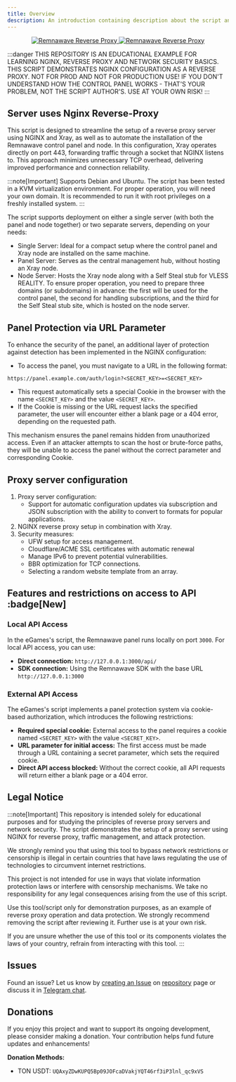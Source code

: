 ```yaml
---
title: Overview
description: An introduction containing description about the script and its content
---
```



<p align="center"><a href="https://github.com/eGamesAPI/remnawave-reverse-proxy">
    <img src={lightBanner.src} alt="Remnawave Reverse Proxy" class="light-banner" />
    <img src={darkBanner.src} alt="Remnawave Reverse Proxy" class="dark-banner" />
</a></p>

:::danger
THIS REPOSITORY IS AN EDUCATIONAL EXAMPLE FOR LEARNING NGINX, REVERSE PROXY AND NETWORK SECURITY BASICS. THIS SCRIPT DEMONSTRATES NGINX CONFIGURATION AS A REVERSE PROXY. NOT FOR PROD AND NOT FOR PRODUCTION USE! IF YOU DON'T UNDERSTAND HOW THE CONTROL PANEL WORKS - THAT'S YOUR PROBLEM, NOT THE SCRIPT AUTHOR'S. USE AT YOUR OWN RISK!
:::

## Server uses Nginx Reverse-Proxy

This script is designed to streamline the setup of a reverse proxy server using NGINX and Xray, as well as to automate the installation of the Remnawave control panel and node. In this configuration, Xray operates directly on port 443, forwarding traffic through a socket that NGINX listens to. This approach minimizes unnecessary TCP overhead, delivering improved performance and connection reliability.

:::note[Important]
Supports Debian and Ubuntu. The script has been tested in a KVM virtualization environment. For proper operation, you will need your own domain. It is recommended to run it with root privileges on a freshly installed system.
:::

The script supports deployment on either a single server (with both the panel and node together) or two separate servers, depending on your needs:

- Single Server: Ideal for a compact setup where the control panel and Xray node are installed on the same machine.
- Panel Server: Serves as the central management hub, without hosting an Xray node.
- Node Server: Hosts the Xray node along with a Self Steal stub for VLESS REALITY. To ensure proper operation, you need to prepare three domains (or subdomains) in advance: the first will be used for the control panel, the second for handling subscriptions, and the third for the Self Steal stub site, which is hosted on the node server.

## Panel Protection via URL Parameter

To enhance the security of the panel, an additional layer of protection against detection has been implemented in the NGINX configuration:

- To access the panel, you must navigate to a URL in the following format:

```
https://panel.example.com/auth/login?<SECRET_KEY>=<SECRET_KEY>
```

- This request automatically sets a special Cookie in the browser with the name `<SECRET_KEY>` and the value `<SECRET_KEY>`.
- If the Cookie is missing or the URL request lacks the specified parameter, the user will encounter either a blank page or a 404 error, depending on the requested path.

This mechanism ensures the panel remains hidden from unauthorized access. Even if an attacker attempts to scan the host or brute-force paths, they will be unable to access the panel without the correct parameter and corresponding Cookie.

## Proxy server configuration

1. Proxy server configuration:
    - Support for automatic configuration updates via subscription and JSON subscription with the ability to convert to formats for popular applications.
2. NGINX reverse proxy setup in combination with Xray.
3. Security measures:
    - UFW setup for access management.
    - Cloudflare/ACME SSL certificates with automatic renewal
    - Manage IPv6 to prevent potential vulnerabilities.
    - BBR optimization for TCP connections.
    - Selecting a random website template from an array.

## Features and restrictions on access to API :badge[New]

### Local API Access

In the eGames's script, the Remnawave panel runs locally on port `3000`. For local API access, you can use:

* **Direct connection:** `http://127.0.0.1:3000/api/`
* **SDK connection:** Using the Remnawave SDK with the base URL `http://127.0.0.1:3000`

### External API Access

The eGames's script implements a panel protection system via cookie-based authorization, which introduces the following restrictions:

* **Required special cookie:** External access to the panel requires a cookie named `<SECRET_KEY>` with the value `<SECRET_KEY>`.
* **URL parameter for initial access:** The first access must be made through a URL containing a secret parameter, which sets the required cookie.
* **Direct API access blocked:** Without the correct cookie, all API requests will return either a blank page or a 404 error.

## Legal Notice

:::note[Important]
This repository is intended solely for educational purposes and for studying the principles of reverse proxy servers and network security. The script demonstrates the setup of a proxy server using NGINX for reverse proxy, traffic management, and attack protection.

We strongly remind you that using this tool to bypass network restrictions or censorship is illegal in certain countries that have laws regulating the use of technologies to circumvent internet restrictions.

This project is not intended for use in ways that violate information protection laws or interfere with censorship mechanisms. We take no responsibility for any legal consequences arising from the use of this script.

Use this tool/script only for demonstration purposes, as an example of reverse proxy operation and data protection. We strongly recommend removing the script after reviewing it. Further use is at your own risk.

If you are unsure whether the use of this tool or its components violates the laws of your country, refrain from interacting with this tool.
:::

## Issues

Found an issue? Let us know by [creating an Issue](https://github.com/eGamesAPI/remnawave-reverse-proxy/issues/new/choose) on [repository](https://github.com/eGamesAPI/remnawave-reverse-proxy/) page or discuss it in [Telegram chat](https://t.me/remnawave_reverse).

## Donations

If you enjoy this project and want to support its ongoing development, please consider making a donation. Your contribution helps fund future updates and enhancements!

**Donation Methods:**
- TON USDT: `UQAxyZDwKUPQ5Bp09JOFcaDVakjYQT46rf3iP3lnl_qc9xVS`
